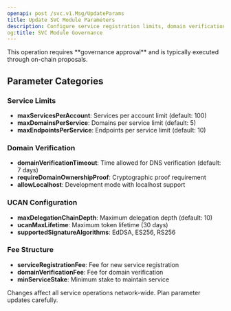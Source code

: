 ```yaml
---
openapi: post /svc.v1.Msg/UpdateParams
title: Update SVC Module Parameters
description: Configure service registration limits, domain verification, and UCAN settings
og:title: SVC Module Governance
---
```


<Warning>
  This operation requires **governance approval** and is typically executed through on-chain proposals.
</Warning>

## Parameter Categories

### Service Limits
- **maxServicesPerAccount**: Services per account limit (default: 100)
- **maxDomainsPerService**: Domains per service limit (default: 5)
- **maxEndpointsPerService**: Endpoints per service limit (default: 10)

### Domain Verification
- **domainVerificationTimeout**: Time allowed for DNS verification (default: 7 days)
- **requireDomainOwnershipProof**: Cryptographic proof requirement
- **allowLocalhost**: Development mode with localhost support

### UCAN Configuration
- **maxDelegationChainDepth**: Maximum delegation depth (default: 10)
- **ucanMaxLifetime**: Maximum token lifetime (30 days)
- **supportedSignatureAlgorithms**: EdDSA, ES256, RS256

### Fee Structure
- **serviceRegistrationFee**: Fee for new service registration
- **domainVerificationFee**: Fee for domain verification
- **minServiceStake**: Minimum stake to maintain service

<Note>
  Changes affect all service operations network-wide. Plan parameter updates carefully.
</Note>

